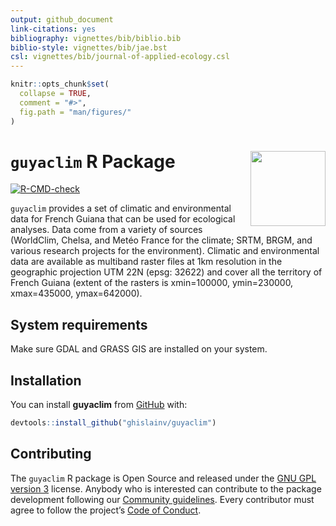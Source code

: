 ```yaml
---
output: github_document
link-citations: yes
bibliography: vignettes/bib/biblio.bib
biblio-style: vignettes/bib/jae.bst
csl: vignettes/bib/journal-of-applied-ecology.csl
---
```


<!-- README.md is generated from README.Rmd. Please edit that file -->

```r
knitr::opts_chunk$set(
  collapse = TRUE,
  comment = "#>",
  fig.path = "man/figures/"
)
```

# `guyaclim` R Package <img src="man/figures/logo.svg" align="right" alt="" width="120" />

[![R-CMD-check](https://github.com/ghislainv/guyaclim/workflows/R-CMD-check/badge.svg)](https://github.com/ghislainv/guyaclim/actions)

`guyaclim` provides a set of climatic and environmental data for French Guiana that can be used for ecological analyses. Data come from a variety of sources (WorldClim, Chelsa, and Metéo France for the  climate; SRTM, BRGM, and various research projects for the environment). Climatic and environmental data are available as multiband raster files at 1km resolution in the geographic projection UTM 22N (epsg: 32622) and cover all the territory of French Guiana (extent of the rasters is xmin=100000, ymin=230000, xmax=435000, ymax=642000).

## System requirements

Make sure GDAL and GRASS GIS are installed on your system.

## Installation

You can install **guyaclim** from [GitHub](https://github.com/ghislainv/guyaclim) with:

```r
devtools::install_github("ghislainv/guyaclim")
```

## Contributing

The `guyaclim` R package is Open Source and released under the [GNU GPL version 3](https://www.gnu.org/licenses/gpl-3.0.en.html) license. Anybody who is interested can contribute to the package development following our [Community guidelines](articles/Contributing.html). Every contributor must agree to follow the project's [Code of Conduct](articles/Code_of_conduct.html).
